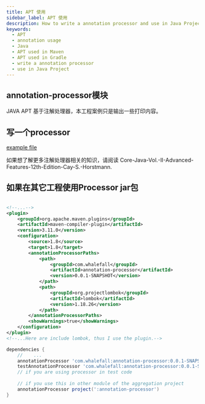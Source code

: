 ```yaml
---
title: APT 使用
sidebar_label: APT 使用
description: How to write a annotation processor and use in Java Project
keywords:
  - APT
  - annotation usage
  - Java
  - APT used in Maven
  - APT used in Gradle
  - write a annotation processor
  - use in Java Project
---
```


## annotation-processor模块

JAVA APT 基于注解处理器，本工程案例只是输出一些打印内容。

## 写一个processor 

[example file](https://github.com/Halcyon666/learn-cases/blob/main/annotation-processor/src/main/java/com/whalefall/apt/MyAnnotationProcessor.java)

如果想了解更多注解处理器相关的知识，请阅读 Core-Java-Vol.-II-Advanced-Features-12th-Edition-Cay-S.-Horstmann.

## 如果在其它工程使用Processor jar包




<Tabs>
<TabItem value="maven">

```xml

<!--...-->
<plugin>
    <groupId>org.apache.maven.plugins</groupId>
    <artifactId>maven-compiler-plugin</artifactId>
    <version>3.11.0</version>
    <configuration>
        <source>1.8</source>
        <target>1.8</target>
        <annotationProcessorPaths>
            <path>
                <groupId>com.whalefall</groupId>
                <artifactId>annotation-processor</artifactId>
                <version>0.0.1-SNAPSHOT</version>
            </path>
            <path>
                <groupId>org.projectlombok</groupId>
                <artifactId>lombok</artifactId>
                <version>1.18.26</version>
            </path>
        </annotationProcessorPaths>
        <showWarnings>true</showWarnings>
    </configuration>
</plugin>
<!--...Here are include lombok, thus I use the plugin.-->
```

</TabItem>

<TabItem value="gradle">

```groovy
dependencies {
    //    ...
    annotationProcessor 'com.whalefall:annotation-processor:0.0.1-SNAPSHOT'
    testAnnotationProcessor 'com.whalefall:annotation-processor:0.0.1-SNAPSHOT'
    // if you are using processor in test code
    
    // if you use this in other module of the aggregation project 
    annotationProcessor project(':annotation-processor')
}
```

</TabItem>
</Tabs>

<TailProtocal />
